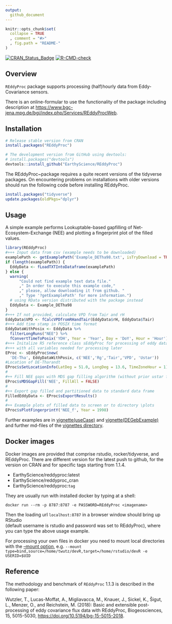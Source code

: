 ```yaml
---
output: 
  github_document
---
```


<!-- 
README.md is generated from README.Rmd. Please edit that file
#knitr::knit("README.Rmd") 
rmarkdown::render("README.Rmd") 
maybe clear cache before
-->


```r
knitr::opts_chunk$set(
  collapse = TRUE
  , comment = "#>"
  , fig.path = "README-"
)
```


<!-- badges: start -->
[![CRAN_Status_Badge](http://www.r-pkg.org/badges/version/REddyProc)](http://cran.r-project.org/package=REddyProc)
[![R-CMD-check](https://github.com/EarthyScience/REddyProc/workflows/R-CMD-check/badge.svg)](https://github.com/EarthyScience/REddyProc/actions)
<!-- badges: end -->

## Overview

`REddyProc` package supports processing (half)hourly data from Eddy-Covariance sensors.

There is an online-formular to use the functionality of the package including
description at
<https://www.bgc-jena.mpg.de/bgi/index.php/Services/REddyProcWeb>.

## Installation
```r
# Release stable version from CRAN
install.packages("REddyProc")

# The development version from GitHub using devtools:
# install.packages("devtools")
devtools::install_github("EarthyScience/REddyProc")
```

The REddyProc~package requires a quite recent 
versions of the tidyverse packages. On encountering problems on installations 
with older versions should run the following code before installing REddyProc.
```r
install.packages("tidyverse")
update.packages(oldPkgs="dplyr")
```

## Usage

A simple example performs Lookuptable-based gapfilling of
Net-Ecosystem-Exchange (NEE) and plotting a fingerprint plot of the filled
values.

```r
library(REddyProc)
#+++ Input data from csv (example needs to be downloaded)
examplePath <- getExamplePath('Example_DETha98.txt', isTryDownload = TRUE)
if (length(examplePath)) {
  EddyData <- fLoadTXTIntoDataframe(examplePath)
} else {
  warning(
      "Could not find example text data file."
      ," In order to execute this example code,"
      ," please, allow downloading it from github. " 
      ," Type '?getExamplePath' for more information.")
  # using RData version distributed with the package instead
  EddyData <- Example_DETha98
}
#+++ If not provided, calculate VPD from Tair and rH
EddyData$VPD <- fCalcVPDfromRHandTair(EddyData$rH, EddyData$Tair)
#+++ Add time stamp in POSIX time format
EddyDataWithPosix <- EddyData %>% 
  filterLongRuns("NEE") %>% 
  fConvertTimeToPosix('YDH', Year = 'Year', Day = 'DoY', Hour = 'Hour')
#+++ Initalize R5 reference class sEddyProc for processing of eddy data
#+++ with all variables needed for processing later
EProc <- sEddyProc$new(
  'DE-Tha', EddyDataWithPosix, c('NEE','Rg','Tair','VPD', 'Ustar'))
#Location of DE-Tharandt
EProc$sSetLocationInfo(LatDeg = 51.0, LongDeg = 13.6, TimeZoneHour = 1)  
#
#++ Fill NEE gaps with MDS gap filling algorithm (without prior ustar filtering)
EProc$sMDSGapFill('NEE', FillAll = FALSE)
#
#++ Export gap filled and partitioned data to standard data frame
FilledEddyData <- EProc$sExportResults()
#
#++ Example plots of filled data to screen or to directory \plots
EProc$sPlotFingerprintY('NEE_f', Year = 1998)
```



Further examples are in
[vignette(useCase)](https://github.com/EarthyScience/REddyProc/blob/master/vignettes/useCase.md)
and
[vignette(DEGebExample)](https://github.com/EarthyScience/REddyProc/blob/master/vignettes/DEGebExample.md)
and further md-files of the 
[vignettes directory](https://github.com/EarthyScience/REddyProc/blob/master/vignettes).


## Docker images
Docker images are provided that comprise rstudio, rocker/tidyverse, and REddyProc.
There are different version for the latest push to github, for the version on CRAN and for specific tags starting 
from 1.1.4.

- EarthyScience/reddyproc:latest   
- EarthyScience/reddyproc_cran
- EarthyScience/reddyproc:`tag`

They are usually run with installed docker by typing at a shell:
```
docker run --rm -p 8787:8787 -e PASSWORD=REddyProc <imagename>
```
Then the loading url `localhost:8787` in a browser window should bring up RStudio  
(default username is rstudio and password was set to REddyProc), where
you can type the above usage example.

For processing your own files in docker you need to mount local directories
with the [--mount option](https://docs.docker.com/storage/bind-mounts/), e.g.
`--mount type=bind,source=/home/twutz/devR,target=/home/rstudio/devR -e USERID=$UID`

## Reference
The methodology and benchmark of `REddyProc` 1.1.3 is described 
in the following paper:

 Wutzler, T., Lucas-Moffat, A., Migliavacca, M., Knauer, J., Sickel, K., Šigut, L., Menzer, O., and Reichstein, M. (2018): Basic and extensible post-processing of eddy covariance flux data with REddyProc, Biogeosciences, 15, 5015-5030, [https://doi.org/10.5194/bg-15-5015-2018](https://doi.org/10.5194/bg-15-5015-2018). 



